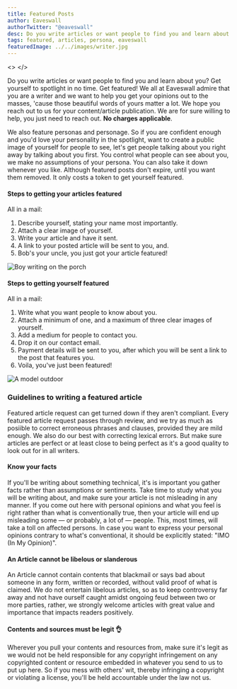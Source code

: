```yaml
---
title: Featured Posts
author: Eaveswall
authorTwitter: "@eaveswall"
desc: Do you write articles or want people to find you and learn about you? Get yourself to spotlight in no time. Get featured!
tags: featured, articles, persona, eaveswall
featuredImage: ../../images/writer.jpg
---
```



<>
</>

Do you write articles or want people to find you and learn about you? Get yourself to spotlight in no time. Get featured! We all at Eaveswall admire that you are a writer and we want to help you get your opinions out to the masses, 'cause those beautiful words of yours matter a lot. We hope you reach out to us for your content/article publication. We are for sure willing to help, you just need to reach out. **No charges applicable**.

We also feature personas and personage. So if you are confident enough and you'd love your personality in the spotlight, want to create a public image of yourself for people to see, let's get people talking about you right away by talking about you first. You control what people can see about you, we make no assumptions of your persona. You can also take it down whenever you like. Although featured posts don't expire, until you want them removed. It only costs a token to get yourself featured.

#### Steps to getting your articles featured
All in a mail:

  1. Describe yourself, stating your name most importantly.
  2. Attach a clear image of yourself.
  3. Write your article and have it sent.
  4. A link to your posted article will be sent to you, and.
  5. Bob's your uncle, you just got your article featured!

![Boy writing on the porch](../../images/writing-by-the-road.jpg)

#### Steps to getting yourself featured
All in a mail:

  1. Write what you want people to know about you.
  2. Attach a minimum of one, and a maximum of three clear images of yourself.
  3. Add a medium for people to contact you.
  4. Drop it on our contact email.
  5. Payment details will be sent to you, after which you will be sent  a link to the post that features you.
  6. Voila, you've just been featured!

![A model outdoor](../../images/model-moments.jpg)


### Guidelines to writing a featured article

Featured article request can get turned down if they aren't compliant. Every featured article request passes through review, and we try as much as posiible to correct erroneous phrases and clauses, provided they are mild enough. We also do our best with correcting lexical errors. But make sure articles are perfect or at least close to being perfect as it's a good quality to look out for in all writers.

#### Know your facts

If you'll be writing about something technical, it's is important you gather facts rather than assumptions or sentiments. Take time to study what you will be writing about, and make sure your article is not misleading in any manner. If you come out here with personal opinions and what you feel is right rather than what is conventionally true, then your article will end up misleading some &mdash; or probably, a lot of &mdash; people. This, most times, will take a toll on affected persons. In case you want to express your personal opinions contrary to what's conventional, it should be explicitly stated: "IMO (In My Opinion)".

#### An Article cannot be libelous or slanderous

An Article cannot contain contents that blackmail or says bad about someone in any form, written or recorded, without valid proof of what is claimed. We do not entertain libelous articles, so as to keep controversy far away and not have ourself caught amidst ongoing feud between two or more parties, rather, we strongly welcome articles with great value and importance that impacts readers positively.

#### Contents and sources must be legit 👌

Wherever you pull your contents and resources from, make sure it's legit as we would not be held responsible for any copyright infringement on any copyrighted content or resource embedded in whatever you send to us to put up here. So if you mess with others' wit, thereby infringing a copyright or violating a license, you'll be held accountable under the law not us.

<div style={{margin: `30px 0`}}>
  <LinkButtonGeneric to="mailto:contact@eaveswall.com" type={["success"]} text="Send request" />
</div>
